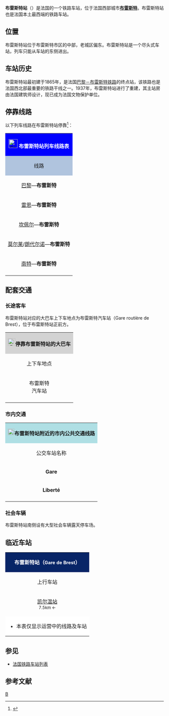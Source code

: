 {{Not|布列斯特中央车站}}
{{Infobox station
|symbol_right=[[File:_Sncf-logo.svg|32x32px]]
|name=布雷斯特站
|native_name=Gare de Brest
|native_name_lang=fr
|image=Gare de Brest-2015.jpg
|caption=布雷斯特站（2015年）
|borough={{FRA}}[[菲尼斯泰尔省|菲尼斯泰尔省]][[布雷斯特_(法国)|布雷斯特]]
|address=8 place du 19ème régiment d'infanterie, 29200 BREST
|coordinates={{coord|48|23|16|N|4|28|50|W|display=inline,title|scale:10000}}
|elevation=43
|architect={{link-fr|于尔班·卡桑|Urbain Cassan}}
|owned= [[File:_Sncf-logo.svg|32x32px]]
|opened=1865年4月25日
|closed=
|status=使用中
|operator= [[File:_Sncf-logo.svg|32x32px]]
|lines=[[巴黎－布雷斯特铁路|巴黎－布雷斯特铁路]]
|platforms=3
|tracks=6
|type=客运车站
|services=[[TGV|TGV]]<br>[[法国大区列车|TER]]
|passengers=1,634,475人次<span style="font-size:small">（2016年） </span><ref>{{Cite web|url=https://ressources.data.sncf.com/explore/dataset/frequentation-gares/?sort=voyageurs_2014&q=brest|title=Fréquentation en gares|author=SNCF|language=fr|publisher=SNCF Open Data|access-date=2016-11-12|archive-date=2018-01-22|archive-url=https://web.archive.org/web/20180122072621/https://ressources.data.sncf.com/explore/dataset/frequentation-gares/?sort=voyageurs_2014&q=brest|dead-url=no}}</ref>
|pass_rank=a级
|other_services_collapsible=yes
|other_services={{Infobox|child=yes
|label1=CAR TER
|data1=
|label2=
|data2=11线、12线、14线、15线、20线、21线、22线、27线、31线、32线、33线、34线、61线
|label3={{link-fr|布雷斯特城市公共交通|Bibus (réseau de transport)|Bibus}}
|data3=1路
|label4=
|data4=
|label5=
|data5=
|label6=
|data6=
|label7=
|data7=
|label8=
|data8=
|label9=
|data9=
|label10=
|data10=
|label11=
|data11=
}}
}}
'''布雷斯特站'''（{{lang-fr|Gare de Brest}}）是法国的一个铁路车站，位于法国西部城市'''[[布雷斯特_(法国)|布雷斯特]]'''。布雷斯特站也是法国本土最西端的铁路车站。

==位置==

布雷斯特站位于布雷斯特市区的中部，老城区偏东。布雷斯特站是一个尽头式车站，列车只能从车站的东侧进出。

==车站历史==

布雷斯特站最初建于1865年，是法国[[巴黎－布雷斯特铁路|巴黎－布雷斯特铁路]]的终点站，该铁路也是法国西北部最重要的铁路干线之一。1937年，布雷斯特站进行了重建，其主站房由法国建筑师{{link-fr|于尔班·卡桑|Urbain Cassan}}设计，现已成为法国文物保护单位。

== 停靠线路 ==

{{动态列表|最后更新时间：2016年6月16日。本章节内容仅供参考，不排除因施工或罢工而引发的临时性变更。欢迎修正和补充}}

以下列车线路在布雷斯特站停靠<ref>{{Cite web|url=http://www.sncf.com/fr/gare/horaires/brest|title=布雷斯特站实时列车时刻表|accessdate=2016-06-16|author=SNCF|language=法语|publisher=SNCF|archive-date=2018-02-03|archive-url=https://web.archive.org/web/20180203074828/http://www.sncf.com/fr/gare/horaires/brest|dead-url=no}}</ref>：

{| class="wikitable mw-collapsible" 
|colspan="5" style="background:#0000FF" align="center" |[[File:Sncf-logo.svg|28x28px]] <span style="color:#FFFFFF">'''布雷斯特站列车线路表'''</span>
|-
!style="background:#B0C4DE"| 线路
!style="background:#B0C4DE"|车种
!style="background:#B0C4DE"|上一站
!style="background:#B0C4DE"|下一站
!style="background:#B0C4DE"|大致运行频率{{noteTag|name=noteA}}
|-
| rowspan="2" |[[巴黎蒙帕纳斯站|巴黎]]—'''布雷斯特'''
| rowspan="2" align="center" |'''[[TGV|TGV]]'''
|[[莫尔莱站|莫尔莱]]/[[朗代尔诺站|朗代尔诺]]
|（终点）
|每天7趟左右
|-
|[[圣布里厄站|圣布里厄]]/[[甘冈站|甘冈]]
|（终点）
|每周5趟左右
|-
|[[雷恩站|雷恩]]—'''布雷斯特'''
| rowspan="4" align="center"|'''[[法国大区列车|TER]]'''
|[[莫尔莱站|莫尔莱]]/[[朗代尔诺站|朗代尔诺]]
|（终点）
|每天4趟左右
|-
|[[坎佩尔站|坎佩尔]]—'''布雷斯特'''
|[[拉弗雷站|拉弗雷]]/[[朗代尔诺站|朗代尔诺]]/[[沙托兰站|沙托兰]]
|（终点）
|每天3~6趟
|-
|[[莫尔莱站|莫尔莱]]/[[朗代尔诺站|朗代尔诺]]—'''布雷斯特'''
|[[朗代尔诺站|朗代尔诺]]/[[凯尔温站|凯尔温]]
|（终点）
|每天5趟左右
|-
|[[南特站|南特]]—'''布雷斯特'''
|[[坎佩尔站|坎佩尔]]
|（终点）
|每周2趟左右
|-
|colspan="5" style="background:#FFFFFF"|{{noteFoot|1=
{{noteTag|name=noteA|1=在本栏中，往返1次为"1趟"；除特别标明外，其数据仅工作日有效，周末及节假日列车数量可能会减少}}
}}
|}
==配套交通==
===长途客车===

布雷斯特站对应的大巴车上下车地点为布雷斯特汽车站（Gare routière de Brest），位于布雷斯特站正前方。

{| class="wikitable mw-collapsible" 
|colspan="3" align="center" style="background:#D3D3D3" |[[File:BSicon_BUS.svg|24x24px]]'''停靠布雷斯特站的大巴车'''
|-
!align="center" |上下车地点
!align="center" |运营单位
!align="center" |主要目的地{{noteTag|name=noteA}}
|-
| rowspan="6" align="center" |布雷斯特<br>汽车站
|align="center" |Eurolines
|[[巴黎|巴黎]]（''可联程中转前往欧洲各地''）
|-
|align="center" |Flixbus
|
* [[圣布里厄|圣布里厄]]、[[雷恩|雷恩]]、[[巴黎|巴黎]]
* [[洛里昂|洛里昂]]、[[南特|南特]]、[[昂热|昂热]]、[[图尔站|图尔]]、[[克莱蒙费朗汽车站|克莱蒙费朗]]、[[里昂帕尔迪厄站|里昂]]、[[格勒诺布尔站|格勒诺布尔]]
|-
|align="center" |Isilines
|[[南特站|南特]]、[[洛里昂|洛里昂]]、[[瓦讷|瓦讷]]
|-
|align="center" |Ouibus
|[[南特站|南特]]、[[巴黎|巴黎]]、[[雷恩站|雷恩]]
|-
|align="center" |{{link-fr|菲尼斯泰尔省城际客运|Penn-ar-Bed (réseau)|菲尼斯泰尔省<br>城际客运}}
|[[坎佩尔|坎佩尔]]、[[卡赖普卢盖|卡赖普卢盖]]、[[普卢维安_(菲尼斯泰尔省)|普卢维安]]、[[普拉伯内克_(菲尼斯泰尔省)|普拉本内克]]、[[迪里农|迪里农]]、[[勒孔屈埃|勒孔屈埃]]、[[圣雷南_(菲尼斯泰尔省)|圣赫南]]等{{noteTag|name=noteC}}
|-
|align="center" |[[SNCF|SNCF]]
|''当铁路线施工或罢工时，SNCF可能会提供途径该线路沿途站点的大巴车''{{noteTag|name=noteB}}
|-
|colspan="3" style="background:#FFFFFF"|{{noteFoot|1=
{{noteTag|name=noteA|1=本栏不包括可以联程中转前往的目的地}}
{{noteTag|name=noteB|1=其车票可与SNCF的同线路车票通用}}
{{noteTag|name=noteC|1=[http://www.viaoo29.fr/liaisondirecte/index.asp?rub_code=22&date=16/06/2016&comDep=29019%24BREST%240&laction=arrCity 城际客运线路信息仅周一至五有效]}}
}}
|}

===市内交通===

{| class="wikitable mw-collapsible" 
|colspan="3" align="center" style="background:#AFDFE4"|[[File:Bus-logo.svg|21x21px]]'''布雷斯特站附近的市内公共交通线路'''
|-
!align="center" |公交车站名称
!align="center" |位置
!align="center" |停靠线路{{noteTag|name=noteA}}<ref>{{Cite web|url=http://www.bibus.fr/wpFichiers/1/1/Ressources/file/BIBUS%20Plan%202016.pdf|title=布雷斯特市区公交线路地图查询|accessdate=2016-06-16|author=Bibus（布雷斯特城市公共交通公司）|language=法语|publisher=Bibus|deadurl=yes|archiveurl=https://web.archive.org/web/20160331143630/http://www.bibus.fr/wpFichiers/1/1/Ressources/file/BIBUS%20Plan%202016.pdf|archivedate=2016-03-31}}</ref>
|-
|'''Gare'''
|布雷斯特站前方100米
|公交1路
|-
|'''Liberté'''
|布雷斯特站北侧大约400米
|有轨电车A线，公交1路、3路、4路、5路、7路、8路、9路、10路。
|-
|colspan="3" style="background:#FFFFFF"|{{noteFoot|1=
{{noteTag|name=noteA|1=途径Gare和Liberté的市区内的公交线路在周日及节假日照常运行，但车次数量将大幅减少}}
}}
|}

===社会车辆===

布雷斯特站南侧设有大型社会车辆露天停车场。

==临近车站==

{|class="wikitable mw-collapsible" style="margin: 0 auto; width:42em;"
|colspan="3"  style="background:#082567" align="center"|<span style="color:#FFFFFF">'''布雷斯特站（<span style="font-size:11pt;">Gare de Brest</span>）'''</span>
|-
!上行车站
!线路
!下行车站
|-
|align="center" |[[凯尔温站|凯尔温站]]<br><span style="font-size:small">7.5km ←</span>
|align="center" |'''[[巴黎－布雷斯特铁路|巴黎－布雷斯特铁路]]'''
|align="center" |（终点）
|-
|colspan="3" style="background:#FFFFFF"|
*本表仅显示运营中的线路及车站
|}

==参见==
* [[法国铁路车站列表|法国铁路车站列表]]

== 参考文献 ==
{{Reflist}}

{{法国主要火车站列表}}

[[Category:布列塔尼大區鐵路車站|B]]